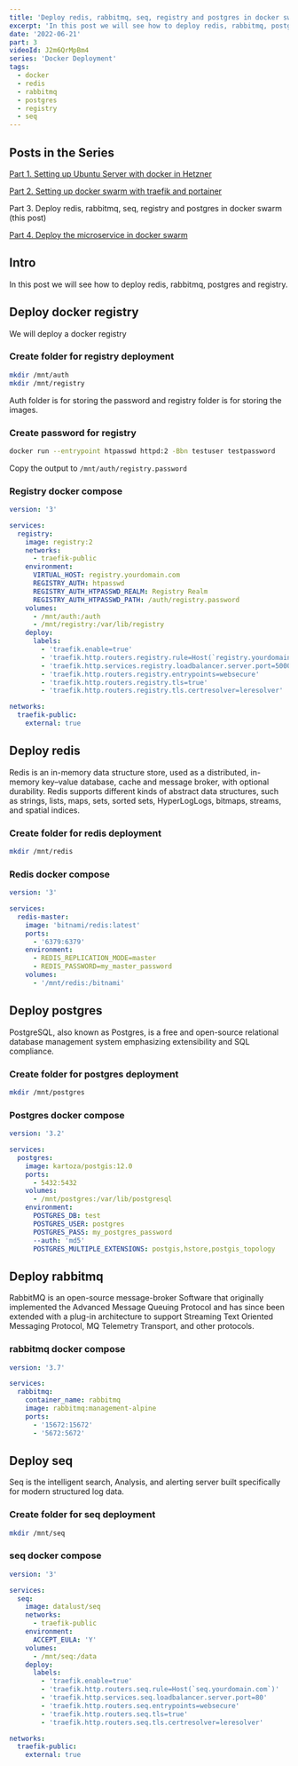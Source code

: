 ```yaml
---
title: 'Deploy redis, rabbitmq, seq, registry and postgres in docker swarm'
excerpt: 'In this post we will see how to deploy redis, rabbitmq, postgres and registry.'
date: '2022-06-21'
part: 3
videoId: J2m6QrMpBm4
series: 'Docker Deployment'
tags:
  - docker
  - redis
  - rabbitmq
  - postgres
  - registry
  - seq
---
```


## Posts in the Series

[Part 1. Setting up Ubuntu Server with docker in Hetzner](/posts/part-1-setup-docker-with-ubuntu-server-in-hetzner)

[Part 2. Setting up docker swarm with traefik and portainer](/posts/part-2-setup-docker-swarm-with-traefik-and-portainer)

Part 3. Deploy redis, rabbitmq, seq, registry and postgres in docker swarm (this post)

[Part 4. Deploy the microservice in docker swarm](/posts/part-4-prepare-and-deploy-microservice-in-docker)

<YoutubeVideo videoId={props.videoId} />

<TOCInline toc={props.toc} asDisclosure />

## Intro

In this post we will see how to deploy redis, rabbitmq, postgres and registry.

## Deploy docker registry

We will deploy a docker registry

### Create folder for registry deployment

```bash
mkdir /mnt/auth
mkdir /mnt/registry
```

Auth folder is for storing the password and registry folder is for storing the images.

### Create password for registry

```bash
docker run --entrypoint htpasswd httpd:2 -Bbn testuser testpassword
```

Copy the output to `/mnt/auth/registry.password`

### Registry docker compose

```yml
version: '3'

services:
  registry:
    image: registry:2
    networks:
      - traefik-public
    environment:
      VIRTUAL_HOST: registry.yourdomain.com
      REGISTRY_AUTH: htpasswd
      REGISTRY_AUTH_HTPASSWD_REALM: Registry Realm
      REGISTRY_AUTH_HTPASSWD_PATH: /auth/registry.password
    volumes:
      - /mnt/auth:/auth
      - /mnt/registry:/var/lib/registry
    deploy:
      labels:
        - 'traefik.enable=true'
        - 'traefik.http.routers.registry.rule=Host(`registry.yourdomain.com`)'
        - 'traefik.http.services.registry.loadbalancer.server.port=5000'
        - 'traefik.http.routers.registry.entrypoints=websecure'
        - 'traefik.http.routers.registry.tls=true'
        - 'traefik.http.routers.registry.tls.certresolver=leresolver'

networks:
  traefik-public:
    external: true
```

## Deploy redis

Redis is an in-memory data structure store, used as a distributed, in-memory key–value database, cache and message broker, with optional durability. Redis supports different kinds of abstract data structures, such as strings, lists, maps, sets, sorted sets, HyperLogLogs, bitmaps, streams, and spatial indices.

### Create folder for redis deployment

```bash
mkdir /mnt/redis
```

### Redis docker compose

```yml
version: '3'

services:
  redis-master:
    image: 'bitnami/redis:latest'
    ports:
      - '6379:6379'
    environment:
      - REDIS_REPLICATION_MODE=master
      - REDIS_PASSWORD=my_master_password
    volumes:
      - '/mnt/redis:/bitnami'
```

## Deploy postgres

PostgreSQL, also known as Postgres, is a free and open-source relational database management system emphasizing extensibility and SQL compliance.

### Create folder for postgres deployment

```bash
mkdir /mnt/postgres
```

### Postgres docker compose

```yml
version: '3.2'

services:
  postgres:
    image: kartoza/postgis:12.0
    ports:
      - 5432:5432
    volumes:
      - /mnt/postgres:/var/lib/postgresql
    environment:
      POSTGRES_DB: test
      POSTGRES_USER: postgres
      POSTGRES_PASS: my_postgres_password
      --auth: 'md5'
      POSTGRES_MULTIPLE_EXTENSIONS: postgis,hstore,postgis_topology
```

## Deploy rabbitmq

RabbitMQ is an open-source message-broker Software that originally implemented the Advanced Message Queuing Protocol and has since been extended with a plug-in architecture to support Streaming Text Oriented Messaging Protocol, MQ Telemetry Transport, and other protocols.

### rabbitmq docker compose

```yml
version: '3.7'

services:
  rabbitmq:
    container_name: rabbitmq
    image: rabbitmq:management-alpine
    ports:
      - '15672:15672'
      - '5672:5672'
```

## Deploy seq

Seq is the intelligent search, Analysis, and alerting server built specifically for modern structured log data.

### Create folder for seq deployment

```bash
mkdir /mnt/seq
```

### seq docker compose

```yml
version: '3'

services:
  seq:
    image: datalust/seq
    networks:
      - traefik-public
    environment:
      ACCEPT_EULA: 'Y'
    volumes:
      - /mnt/seq:/data
    deploy:
      labels:
        - 'traefik.enable=true'
        - 'traefik.http.routers.seq.rule=Host(`seq.yourdomain.com`)'
        - 'traefik.http.services.seq.loadbalancer.server.port=80'
        - 'traefik.http.routers.seq.entrypoints=websecure'
        - 'traefik.http.routers.seq.tls=true'
        - 'traefik.http.routers.seq.tls.certresolver=leresolver'

networks:
  traefik-public:
    external: true
```
